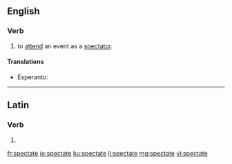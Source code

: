 ==English==

===Verb===
{{en-verb|spectat}}

# {{context|intransitive|lang=en}} to [[attend]] an event as a [[spectator]].

====Translations====
{{trans-top|attend an event as a spectator}}
* Esperanto: {{t|eo|spekti}}
{{trans-mid}}
{{trans-bottom}}

----

==Latin==

===Verb===
{{la-verb-form|spectāte}}

# {{inflection of|spectō||1|p|pres|actv|impr|lang=la}}

[[fr:spectate]]
[[io:spectate]]
[[ku:spectate]]
[[li:spectate]]
[[mg:spectate]]
[[vi:spectate]]